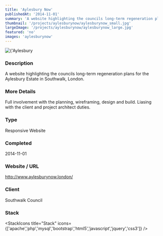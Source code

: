 ```yaml
---
title: 'Aylesbury Now'
publishedAt: '2014-11-01'
summary: 'A website highlighting the councils long-term regeneration plans for the Aylesbury Estate in Southwalk, London.'
thumbnail: '/projects/aylesburynow/aylesburynow_small.jpg'
largeImage: '/projects/aylesburynow/aylesburynow_large.jpg'
featured: 'no'
images: 'aylesburynow'
---
```


<div className="relative w-full h-[400px] sm:h-[600px] md:h-[760px] lg:h-[920px]">
  <Image
    alt={'Aylesbury Now'}
    src={'/projects/aylesburynow/aylesburynow.jpg'}
    sizes="(max-width: 640px) 100%, 100%"
    fill={true}
    priority
    style={{
      objectFit: 'contain'
    }}
  />
</div>

### Description

A website highlighting the councils long-term regeneration plans for the Aylesbury Estate in Southwalk, London.

### More Details

Full involvement with the planning, wireframing, design and build. Liasing with the client and project architect duties.

### Type

Responsive Website


### Completed
2014-11-01

### Website / URL
http://www.aylesburynow.london/

### Client
Southwalk Council

### Stack

<StackIcons
  title="Stack"
  icons={['apache','php','mysql','bootstrap','html5','javascript','jquery','css3']}
  />
